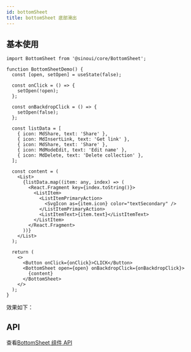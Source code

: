 ```yaml
---
id: bottomSheet
title: bottomSheet 底部滑出
---
```



## 基本使用

```tsx
import BottomSheet from '@sinoui/core/BottomSheet';

function BottomSheetDemo() {
  const [open, setOpen] = useState(false);

  const onClick = () => {
    setOpen(!open);
  };

  const onBackdropClick = () => {
    setOpen(false);
  };

  const listData = [
    { icon: MdShare, text: 'Share' },
    { icon: MdInsertLink, text: 'Get link' },
    { icon: MdShare, text: 'Share' },
    { icon: MdModeEdit, text: 'Edit name' },
    { icon: MdDelete, text: 'Delete collection' },
  ];

  const content = (
    <List>
      {listData.map((item: any, index) => (
        <React.Fragment key={index.toString()}>
          <ListItem>
            <ListItemPrimaryAction>
              <SvgIcon as={item.icon} color="textSecondary" />
            </ListItemPrimaryAction>
            <ListItemText>{item.text}</ListItemText>
          </ListItem>
        </React.Fragment>
      ))}
    </List>
  );

  return (
    <>
      <Button onClick={onClick}>CLICK</Button>
      <BottomSheet open={open} onBackdropClick={onBackdropClick}>
        {content}
      </BottomSheet>
    </>
  );
}
```

效果如下：

<BottomSheetDemo />

## API

查看[BottomSheet 组件 API](/docs/components-apis/bottomSheet)

